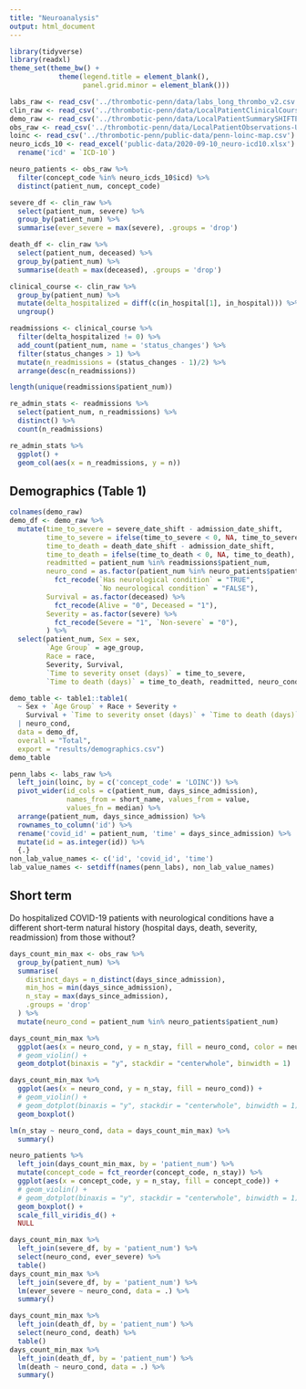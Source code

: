 ```yaml
---
title: "Neuroanalysis"
output: html_document
---
```


```r
library(tidyverse)
library(readxl)
theme_set(theme_bw() + 
            theme(legend.title = element_blank(),
                  panel.grid.minor = element_blank()))
```

```r
labs_raw <- read_csv('../thrombotic-penn/data/labs_long_thrombo_v2.csv')
clin_raw <- read_csv('../thrombotic-penn/data/LocalPatientClinicalCourseSHIFTED-UPenn.csv')
demo_raw <- read_csv('../thrombotic-penn/data/LocalPatientSummarySHIFTED-UPenn.csv')
obs_raw <- read_csv('../thrombotic-penn/data/LocalPatientObservations-UPenn.csv')
loinc <- read_csv('../thrombotic-penn/public-data/penn-loinc-map.csv')
neuro_icds_10 <- read_excel('public-data/2020-09-10_neuro-icd10.xlsx') %>% 
  rename('icd' = `ICD-10`)

neuro_patients <- obs_raw %>% 
  filter(concept_code %in% neuro_icds_10$icd) %>% 
  distinct(patient_num, concept_code)

severe_df <- clin_raw %>% 
  select(patient_num, severe) %>% 
  group_by(patient_num) %>% 
  summarise(ever_severe = max(severe), .groups = 'drop')

death_df <- clin_raw %>% 
  select(patient_num, deceased) %>% 
  group_by(patient_num) %>% 
  summarise(death = max(deceased), .groups = 'drop')

clinical_course <- clin_raw %>% 
  group_by(patient_num) %>% 
  mutate(delta_hospitalized = diff(c(in_hospital[1], in_hospital))) %>% 
  ungroup()

readmissions <- clinical_course %>% 
  filter(delta_hospitalized != 0) %>% 
  add_count(patient_num, name = 'status_changes') %>% 
  filter(status_changes > 1) %>% 
  mutate(n_readmissions = (status_changes - 1)/2) %>% 
  arrange(desc(n_readmissions))

length(unique(readmissions$patient_num))

re_admin_stats <- readmissions %>% 
  select(patient_num, n_readmissions) %>% 
  distinct() %>% 
  count(n_readmissions)

re_admin_stats %>% 
  ggplot() +
  geom_col(aes(x = n_readmissions, y = n))
```

## Demographics (Table 1)

```r
colnames(demo_raw)
demo_df <- demo_raw %>% 
  mutate(time_to_severe = severe_date_shift - admission_date_shift,
         time_to_severe = ifelse(time_to_severe < 0, NA, time_to_severe),
         time_to_death = death_date_shift - admission_date_shift,
         time_to_death = ifelse(time_to_death < 0, NA, time_to_death),
         readmitted = patient_num %in% readmissions$patient_num,
         neuro_cond = as.factor(patient_num %in% neuro_patients$patient_num) %>% 
           fct_recode(`Has neurological condition` = "TRUE",
                      `No neurological condition` = "FALSE"),
         Survival = as.factor(deceased) %>% 
           fct_recode(Alive = "0", Deceased = "1"),
         Severity = as.factor(severe) %>% 
           fct_recode(Severe = "1", `Non-severe` = "0"),
         ) %>% 
  select(patient_num, Sex = sex, 
         `Age Group` = age_group, 
         Race = race, 
         Severity, Survival, 
         `Time to severity onset (days)` = time_to_severe, 
         `Time to death (days)` = time_to_death, readmitted, neuro_cond)

demo_table <- table1::table1(
  ~ Sex + `Age Group` + Race + Severity + 
    Survival + `Time to severity onset (days)` + `Time to death (days)` 
  | neuro_cond,
  data = demo_df,
  overall = "Total",
  export = "results/demographics.csv")
demo_table
```

```r
penn_labs <- labs_raw %>% 
  left_join(loinc, by = c('concept_code' = 'LOINC')) %>% 
  pivot_wider(id_cols = c(patient_num, days_since_admission), 
              names_from = short_name, values_from = value,
              values_fn = median) %>%
  arrange(patient_num, days_since_admission) %>% 
  rownames_to_column('id') %>%
  rename('covid_id' = patient_num, 'time' = days_since_admission) %>% 
  mutate(id = as.integer(id)) %>% 
  {.}
non_lab_value_names <- c('id', 'covid_id', 'time')
lab_value_names <- setdiff(names(penn_labs), non_lab_value_names)
```


## Short term

Do hospitalized COVID-19 patients with neurological conditions have a different short-term natural history (hospital days, death, severity, readmission) from those without?

```r
days_count_min_max <- obs_raw %>%
  group_by(patient_num) %>%
  summarise(
    distinct_days = n_distinct(days_since_admission),
    min_hos = min(days_since_admission),
    n_stay = max(days_since_admission),
    .groups = 'drop'
  ) %>% 
  mutate(neuro_cond = patient_num %in% neuro_patients$patient_num)

days_count_min_max %>% 
  ggplot(aes(x = neuro_cond, y = n_stay, fill = neuro_cond, color = neuro_cond)) +
  # geom_violin() +
  geom_dotplot(binaxis = "y", stackdir = "centerwhole", binwidth = 1)

days_count_min_max %>% 
  ggplot(aes(x = neuro_cond, y = n_stay, fill = neuro_cond)) +
  # geom_violin() +
  # geom_dotplot(binaxis = "y", stackdir = "centerwhole", binwidth = 1) +
  geom_boxplot()

lm(n_stay ~ neuro_cond, data = days_count_min_max) %>% 
  summary()
```

```r
neuro_patients %>% 
  left_join(days_count_min_max, by = 'patient_num') %>% 
  mutate(concept_code = fct_reorder(concept_code, n_stay)) %>% 
  ggplot(aes(x = concept_code, y = n_stay, fill = concept_code)) +
  # geom_violin() +
  # geom_dotplot(binaxis = "y", stackdir = "centerwhole", binwidth = 1) +
  geom_boxplot() + 
  scale_fill_viridis_d() +
  NULL
```

```r
days_count_min_max %>% 
  left_join(severe_df, by = 'patient_num') %>% 
  select(neuro_cond, ever_severe) %>% 
  table()
days_count_min_max %>% 
  left_join(severe_df, by = 'patient_num') %>% 
  lm(ever_severe ~ neuro_cond, data = .) %>% 
  summary()    

days_count_min_max %>% 
  left_join(death_df, by = 'patient_num') %>% 
  select(neuro_cond, death) %>% 
  table()
days_count_min_max %>% 
  left_join(death_df, by = 'patient_num') %>% 
  lm(death ~ neuro_cond, data = .) %>% 
  summary()
```

